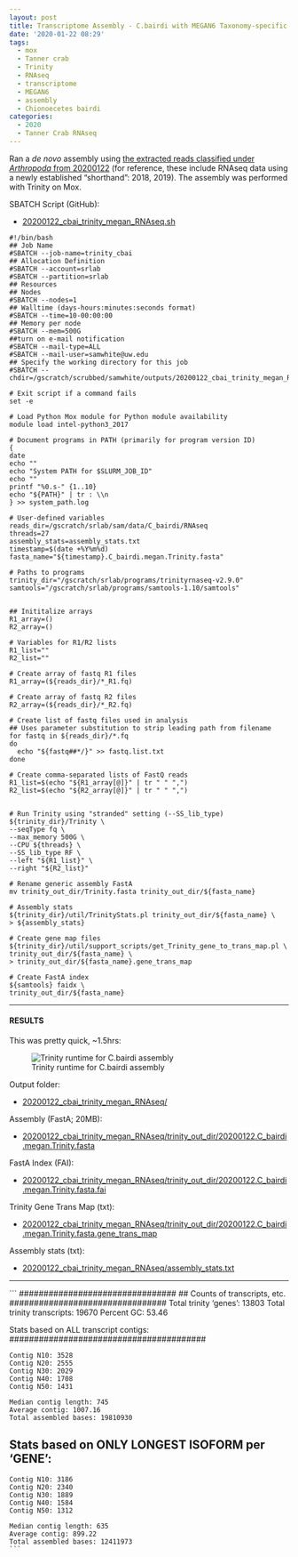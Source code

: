 ```yaml
---
layout: post
title: Transcriptome Assembly - C.bairdi with MEGAN6 Taxonomy-specific Reads with Trinity on Mox
date: '2020-01-22 08:29'
tags:
  - mox
  - Tanner crab
  - Trinity
  - RNAseq
  - transcriptome
  - MEGAN6
  - assembly
  - Chionoecetes bairdi
categories:
  - 2020
  - Tanner Crab RNAseq
---
```

Ran a _de novo_ assembly using [the extracted reads classified under _Arthropoda_ from 20200122](https://robertslab.github.io/sams-notebook/2020/01/22/Data-Wrangling-Arthropoda-and-Alveolata-Taxonomic-RNAseq-FastQ-Extractions.html) (for reference, these include RNAseq data using a newly established "shorthand": 2018, 2019). The assembly was performed with Trinity on Mox.


SBATCH Script (GitHub):

- [20200122_cbai_trinity_megan_RNAseq.sh](https://github.com/RobertsLab/sams-notebook/blob/master/sbatch_scripts/20200122_cbai_trinity_megan_RNAseq.sh)

```shell
#!/bin/bash
## Job Name
#SBATCH --job-name=trinity_cbai
## Allocation Definition
#SBATCH --account=srlab
#SBATCH --partition=srlab
## Resources
## Nodes
#SBATCH --nodes=1
## Walltime (days-hours:minutes:seconds format)
#SBATCH --time=10-00:00:00
## Memory per node
#SBATCH --mem=500G
##turn on e-mail notification
#SBATCH --mail-type=ALL
#SBATCH --mail-user=samwhite@uw.edu
## Specify the working directory for this job
#SBATCH --chdir=/gscratch/scrubbed/samwhite/outputs/20200122_cbai_trinity_megan_RNAseq

# Exit script if a command fails
set -e

# Load Python Mox module for Python module availability
module load intel-python3_2017

# Document programs in PATH (primarily for program version ID)
{
date
echo ""
echo "System PATH for $SLURM_JOB_ID"
echo ""
printf "%0.s-" {1..10}
echo "${PATH}" | tr : \\n
} >> system_path.log

# User-defined variables
reads_dir=/gscratch/srlab/sam/data/C_bairdi/RNAseq
threads=27
assembly_stats=assembly_stats.txt
timestamp=$(date +%Y%m%d)
fasta_name="${timestamp}.C_bairdi.megan.Trinity.fasta"

# Paths to programs
trinity_dir="/gscratch/srlab/programs/trinityrnaseq-v2.9.0"
samtools="/gscratch/srlab/programs/samtools-1.10/samtools"


## Inititalize arrays
R1_array=()
R2_array=()

# Variables for R1/R2 lists
R1_list=""
R2_list=""

# Create array of fastq R1 files
R1_array=(${reads_dir}/*_R1.fq)

# Create array of fastq R2 files
R2_array=(${reads_dir}/*_R2.fq)

# Create list of fastq files used in analysis
## Uses parameter substitution to strip leading path from filename
for fastq in ${reads_dir}/*.fq
do
  echo "${fastq##*/}" >> fastq.list.txt
done

# Create comma-separated lists of FastQ reads
R1_list=$(echo "${R1_array[@]}" | tr " " ",")
R2_list=$(echo "${R2_array[@]}" | tr " " ",")


# Run Trinity using "stranded" setting (--SS_lib_type)
${trinity_dir}/Trinity \
--seqType fq \
--max_memory 500G \
--CPU ${threads} \
--SS_lib_type RF \
--left "${R1_list}" \
--right "${R2_list}"

# Rename generic assembly FastA
mv trinity_out_dir/Trinity.fasta trinity_out_dir/${fasta_name}

# Assembly stats
${trinity_dir}/util/TrinityStats.pl trinity_out_dir/${fasta_name} \
> ${assembly_stats}

# Create gene map files
${trinity_dir}/util/support_scripts/get_Trinity_gene_to_trans_map.pl \
trinity_out_dir/${fasta_name} \
> trinity_out_dir/${fasta_name}.gene_trans_map

# Create FastA index
${samtools} faidx \
trinity_out_dir/${fasta_name}
```

---

#### RESULTS

This was pretty quick, ~1.5hrs:

![Trinity runtime for C.bairdi assembly](https://github.com/RobertsLab/sams-notebook/blob/master/images/screencaps/20200122_cbai_trinity_megan_RNAseq_runtime.png?raw=true)

Output folder:

- [20200122_cbai_trinity_megan_RNAseq/](https://gannet.fish.washington.edu/Atumefaciens/20200122_cbai_trinity_megan_RNAseq/)

Assembly (FastA; 20MB):

- [20200122_cbai_trinity_megan_RNAseq/trinity_out_dir/20200122.C_bairdi.megan.Trinity.fasta](https://gannet.fish.washington.edu/Atumefaciens/20200122_cbai_trinity_megan_RNAseq/trinity_out_dir/20200122.C_bairdi.megan.Trinity.fasta)

FastA Index (FAI):

- [20200122_cbai_trinity_megan_RNAseq/trinity_out_dir/20200122.C_bairdi.megan.Trinity.fasta.fai](https://gannet.fish.washington.edu/Atumefaciens/20200122_cbai_trinity_megan_RNAseq/trinity_out_dir/20200122.C_bairdi.megan.Trinity.fasta.fai)

Trinity Gene Trans Map (txt):

- [20200122_cbai_trinity_megan_RNAseq/trinity_out_dir/20200122.C_bairdi.megan.Trinity.fasta.gene_trans_map](https://gannet.fish.washington.edu/Atumefaciens/20200122_cbai_trinity_megan_RNAseq/trinity_out_dir/20200122.C_bairdi.megan.Trinity.fasta.gene_trans_map)

Assembly stats (txt):

- [20200122_cbai_trinity_megan_RNAseq/assembly_stats.txt](https://gannet.fish.washington.edu/Atumefaciens/20200122_cbai_trinity_megan_RNAseq/assembly_stats.txt)

---


```
################################
## Counts of transcripts, etc.
################################
Total trinity 'genes':	13803
Total trinity transcripts:	19670
Percent GC: 53.46

########################################
Stats based on ALL transcript contigs:
########################################

	Contig N10: 3528
	Contig N20: 2555
	Contig N30: 2029
	Contig N40: 1708
	Contig N50: 1431

	Median contig length: 745
	Average contig: 1007.16
	Total assembled bases: 19810930


#####################################################
## Stats based on ONLY LONGEST ISOFORM per 'GENE':
#####################################################

	Contig N10: 3186
	Contig N20: 2340
	Contig N30: 1889
	Contig N40: 1584
	Contig N50: 1312

	Median contig length: 635
	Average contig: 899.22
	Total assembled bases: 12411973
	```
